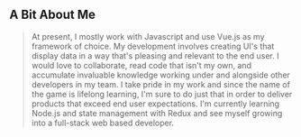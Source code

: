 ## A Bit About Me

> At present, I mostly work with Javascript and use Vue.js as my framework of choice. My development involves creating UI's that display data in a way that's pleasing and relevant to the end user.
> I would love to collaborate, read code that isn't my own, and accumulate invaluable knowledge working under and alongside other developers in my team.
> I take pride in my work and since the name of the game is lifelong learning, I'm sure to do just that in order to deliver products that exceed end user expectations.
> I'm currently learning Node.js and state management with Redux and see myself growing into a full-stack web based developer.
